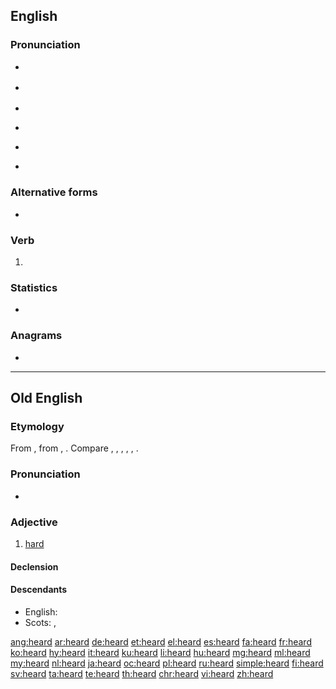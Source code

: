 ==English==
{{wikipedia|dab=heard}}

===Pronunciation===
* {{a|RP}} {{IPA|/ˈhɜːd/|lang=en}}
* {{a|GA}} {{IPA|/ˈhɝd/|lang=en}}
* {{audio|en-us-heard.ogg|Audio (US)|lang=en}}
* {{a|NYC}} {{IPA|/hɜɪd/|lang=en}}
* {{a|Ireland}} {{IPA|/hiːɹd/|lang=en}}
* {{rhymes|ɜː(ɹ)d|lang=en}}

===Alternative forms===
* {{l|en|hoid}}

===Verb===
{{head|en|verb form}}

# {{en-past of|hear}}

===Statistics===
* {{rank|both|having|look|200|heard|night|mind|heart}}

===Anagrams===
* {{l|en|hared}}

----

==Old English==

===Etymology===
From {{inh|ang|gem-pro|*harduz}}, from {{etyl|ine-pro|ang}} {{m|ine-pro|*kert-}}, {{m|ine-pro|*kret-||strong; powerful}}. Compare {{cog|ofs|herd}}, {{cog|osx|hard}}, {{cog|odt|hart}}, {{cog|goh|hart}}, {{cog|non|harðr}}, {{cog|got|𐌷𐌰𐍂𐌳𐌿𐍃}}.

===Pronunciation===
* {{IPA|/ˈhæɑrd/|lang=ang}}

===Adjective===
{{ang-adj}}

# [[hard]]

====Declension====
{{ang-adjdec-long|heard}}

====Descendants====
* English: {{l|en|hard}}
* Scots: {{l|sco|hard}}, {{l|sco|haird}}

[[ang:heard]]
[[ar:heard]]
[[de:heard]]
[[et:heard]]
[[el:heard]]
[[es:heard]]
[[fa:heard]]
[[fr:heard]]
[[ko:heard]]
[[hy:heard]]
[[it:heard]]
[[ku:heard]]
[[li:heard]]
[[hu:heard]]
[[mg:heard]]
[[ml:heard]]
[[my:heard]]
[[nl:heard]]
[[ja:heard]]
[[oc:heard]]
[[pl:heard]]
[[ru:heard]]
[[simple:heard]]
[[fi:heard]]
[[sv:heard]]
[[ta:heard]]
[[te:heard]]
[[th:heard]]
[[chr:heard]]
[[vi:heard]]
[[zh:heard]]